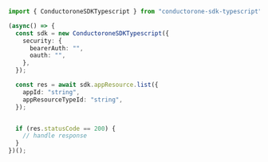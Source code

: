 ```typescript List.ts
import { ConductoroneSDKTypescript } from "conductorone-sdk-typescript";

(async() => {
  const sdk = new ConductoroneSDKTypescript({
    security: {
      bearerAuth: "",
      oauth: "",
    },
  });

  const res = await sdk.appResource.list({
    appId: "string",
    appResourceTypeId: "string",
  });


  if (res.statusCode == 200) {
    // handle response
  }
})();
```
